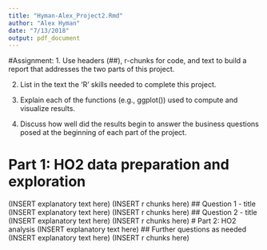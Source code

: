 ```yaml
---
title: "Hyman-Alex_Project2.Rmd"
author: "Alex Hyman"
date: "7/13/2018"
output: pdf_document
---
```

#Assignment:
1. Use headers (##), r-chunks for code, and text to build a report that addresses the two parts of this project.

2. List in the text the ‘R’ skills needed to complete this project.

3. Explain each of the functions (e.g., ggplot()) used to compute and visualize results.

4. Discuss how well did the results begin to answer the business questions posed at the beginning of each part of the project.

# Part 1: HO2 data preparation and exploration
(INSERT explanatory text here)
(INSERT r chunks here)
## Question 1 - title
(INSERT explanatory text here)
(INSERT r chunks here)
## Question 2 - title
(INSERT explanatory text here)
(INSERT r chunks here)
# Part 2: HO2 analysis
(INSERT explanatory text here)
## Further questions as needed
(INSERT explanatory text here)
(INSERT r chunks here)
